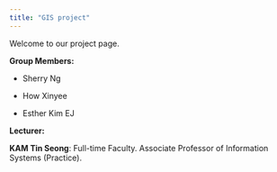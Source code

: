 ```yaml
---
title: "GIS project"
---
```


Welcome to our project page.

**Group Members:**

-   Sherry Ng

-   How Xinyee

-   Esther Kim EJ

**Lecturer:**

**KAM Tin Seong**: Full-time Faculty. Associate Professor of Information Systems (Practice).
